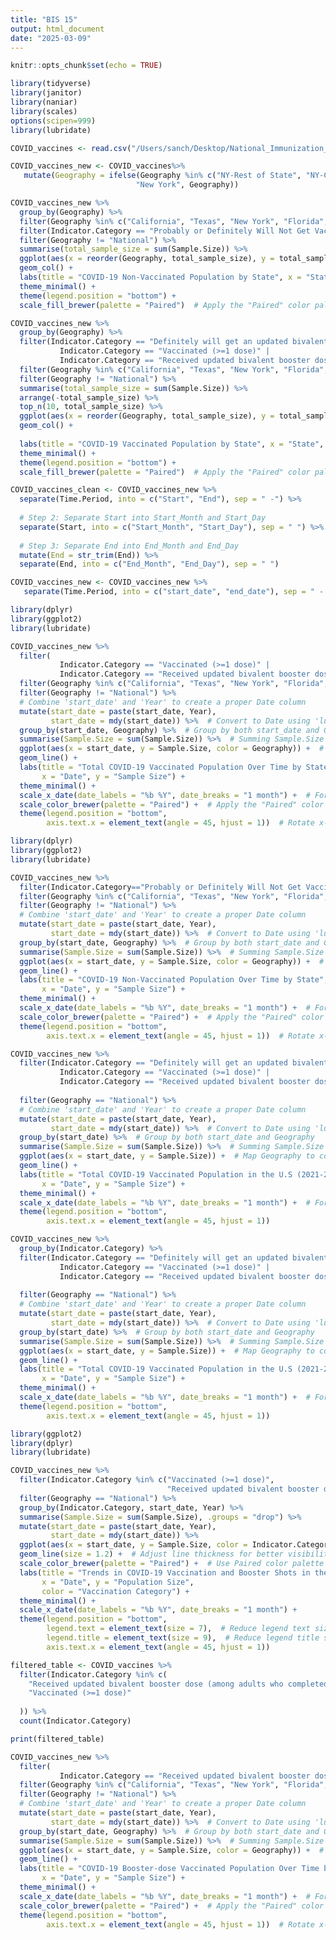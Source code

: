 ```yaml
---
title: "BIS 15"
output: html_document
date: "2025-03-09"
---
```


```r
knitr::opts_chunk$set(echo = TRUE)
```


```r
library(tidyverse)
library(janitor)
library(naniar)
library(scales)
options(scipen=999)
library(lubridate)
```

```r
COVID_vaccines <- read.csv("/Users/sanch/Desktop/National_Immunization_Survey_Adult_COVID_Module__NIS-ACM___Vaccination_Status_and_Intent_by_Demographics copy.csv")
```

```r
COVID_vaccines_new <- COVID_vaccines%>%
   mutate(Geography = ifelse(Geography %in% c("NY-Rest of State", "NY-City of New York"), 
                            "New York", Geography)) 
```

```r
COVID_vaccines_new %>% 
  group_by(Geography) %>% 
  filter(Geography %in% c("California", "Texas", "New York", "Florida", "Pennsylvania")) %>% 
  filter(Indicator.Category == "Probably or Definitely Will Not Get Vaccinated") %>% 
  filter(Geography != "National") %>% 
  summarise(total_sample_size = sum(Sample.Size)) %>% 
  ggplot(aes(x = reorder(Geography, total_sample_size), y = total_sample_size, fill = Geography)) +
  geom_col() +
  labs(title = "COVID-19 Non-Vaccinated Population by State", x = "State", y = "Number of People Not Vaccinated") +
  theme_minimal() +
  theme(legend.position = "bottom") +
  scale_fill_brewer(palette = "Paired")  # Apply the "Paired" color palette
```

```r
COVID_vaccines_new %>% 
  group_by(Geography) %>% 
  filter(Indicator.Category == "Definitely will get an updated bivalent booster (among adults who completed primary series)" | 
           Indicator.Category == "Vaccinated (>=1 dose)" | 
           Indicator.Category == "Received updated bivalent booster dose (among adults who completed primary series)") %>% 
  filter(Geography %in% c("California", "Texas", "New York", "Florida", "Pennsylvania")) %>% 
  filter(Geography != "National") %>% 
  summarise(total_sample_size = sum(Sample.Size)) %>%  
  arrange(-total_sample_size) %>% 
  top_n(10, total_sample_size) %>% 
  ggplot(aes(x = reorder(Geography, total_sample_size), y = total_sample_size, fill = Geography)) +
  geom_col() +
  
  labs(title = "COVID-19 Vaccinated Population by State", x = "State", y = "Number of People Vaccinated") +
  theme_minimal() +
  theme(legend.position = "bottom") +
  scale_fill_brewer(palette = "Paired")  # Apply the "Paired" color palette

```

```r
COVID_vaccines_clean <- COVID_vaccines_new %>% 
  separate(Time.Period, into = c("Start", "End"), sep = " -") %>%
  
  # Step 2: Separate Start into Start_Month and Start_Day
  separate(Start, into = c("Start_Month", "Start_Day"), sep = " ") %>%
  
  # Step 3: Separate End into End_Month and End_Day
  mutate(End = str_trim(End)) %>% 
  separate(End, into = c("End_Month", "End_Day"), sep = " ")
```

```r
COVID_vaccines_new <- COVID_vaccines_new %>%
   separate(Time.Period, into = c("start_date", "end_date"), sep = " - ")

```

```r
library(dplyr)
library(ggplot2)
library(lubridate)

COVID_vaccines_new %>%
  filter(
           Indicator.Category == "Vaccinated (>=1 dose)" |
           Indicator.Category == "Received updated bivalent booster dose (among adults who completed primary series)") %>% 
  filter(Geography %in% c("California", "Texas", "New York", "Florida", "Pennsylvania")) %>% 
  filter(Geography != "National") %>%
  # Combine 'start_date' and 'Year' to create a proper Date column
  mutate(start_date = paste(start_date, Year), 
         start_date = mdy(start_date)) %>%  # Convert to Date using 'lubridate'
  group_by(start_date, Geography) %>%  # Group by both start_date and Geography
  summarise(Sample.Size = sum(Sample.Size)) %>%  # Summing Sample.Size for each date and geography
  ggplot(aes(x = start_date, y = Sample.Size, color = Geography)) +  # Map Geography to color
  geom_line() +
  labs(title = "Total COVID-19 Vaccinated Population Over Time by State",
       x = "Date", y = "Sample Size") +
  theme_minimal() +
  scale_x_date(date_labels = "%b %Y", date_breaks = "1 month") +  # Format the x-axis to show month and year
  scale_color_brewer(palette = "Paired") +  # Apply the "Paired" color palette
  theme(legend.position = "bottom", 
        axis.text.x = element_text(angle = 45, hjust = 1))  # Rotate x-axis labels to prevent crowding

```
```r
library(dplyr)
library(ggplot2)
library(lubridate)

COVID_vaccines_new %>%
  filter(Indicator.Category=="Probably or Definitely Will Not Get Vaccinated") %>% 
  filter(Geography %in% c("California", "Texas", "New York", "Florida", "Pennsylvania")) %>% 
  filter(Geography != "National") %>%
  # Combine 'start_date' and 'Year' to create a proper Date column
  mutate(start_date = paste(start_date, Year), 
         start_date = mdy(start_date)) %>%  # Convert to Date using 'lubridate'
  group_by(start_date, Geography) %>%  # Group by both start_date and Geography
  summarise(Sample.Size = sum(Sample.Size)) %>%  # Summing Sample.Size for each date and geography
  ggplot(aes(x = start_date, y = Sample.Size, color = Geography)) +  # Map Geography to color
  geom_line() +
  labs(title = "COVID-19 Non-Vaccinated Population Over Time by State",
       x = "Date", y = "Sample Size") +
  theme_minimal() +
  scale_x_date(date_labels = "%b %Y", date_breaks = "1 month") +  # Format the x-axis to show month and year
  scale_color_brewer(palette = "Paired") +  # Apply the "Paired" color palette
  theme(legend.position = "bottom", 
        axis.text.x = element_text(angle = 45, hjust = 1))  # Rotate x-axis labels to prevent crowding
```
```r
COVID_vaccines_new %>%
  filter(Indicator.Category == "Definitely will get an updated bivalent booster (among adults who completed primary series)" |
           Indicator.Category == "Vaccinated (>=1 dose)" |
           Indicator.Category == "Received updated bivalent booster dose (among adults who completed primary series)") %>% 
 
  filter(Geography == "National") %>%
  # Combine 'start_date' and 'Year' to create a proper Date column
  mutate(start_date = paste(start_date, Year), 
         start_date = mdy(start_date)) %>%  # Convert to Date using 'lubridate'
  group_by(start_date) %>%  # Group by both start_date and Geography
  summarise(Sample.Size = sum(Sample.Size)) %>%  # Summing Sample.Size for each date and geography
  ggplot(aes(x = start_date, y = Sample.Size)) +  # Map Geography to color
  geom_line() +
  labs(title = "Total COVID-19 Vaccinated Population in the U.S (2021-2023)",
       x = "Date", y = "Sample Size") +
  theme_minimal() +
  scale_x_date(date_labels = "%b %Y", date_breaks = "1 month") +  # Format the x-axis to show month and year
  theme(legend.position = "bottom", 
        axis.text.x = element_text(angle = 45, hjust = 1))
```


```r
COVID_vaccines_new %>%
  group_by(Indicator.Category) %>% 
  filter(Indicator.Category == "Definitely will get an updated bivalent booster (among adults who completed primary series)" |
           Indicator.Category == "Vaccinated (>=1 dose)" |
           Indicator.Category == "Received updated bivalent booster dose (among adults who completed primary series)") %>% 
 
  filter(Geography == "National") %>%
  # Combine 'start_date' and 'Year' to create a proper Date column
  mutate(start_date = paste(start_date, Year), 
         start_date = mdy(start_date)) %>%  # Convert to Date using 'lubridate'
  group_by(start_date) %>%  # Group by both start_date and Geography
  summarise(Sample.Size = sum(Sample.Size)) %>%  # Summing Sample.Size for each date and geography
  ggplot(aes(x = start_date, y = Sample.Size)) +  # Map Geography to color
  geom_line() +
  labs(title = "Total COVID-19 Vaccinated Population in the U.S (2021-2023)",
       x = "Date", y = "Sample Size") +
  theme_minimal() +
  scale_x_date(date_labels = "%b %Y", date_breaks = "1 month") +  # Format the x-axis to show month and year
  theme(legend.position = "bottom", 
        axis.text.x = element_text(angle = 45, hjust = 1))
```
```r
library(ggplot2)
library(dplyr)
library(lubridate)

COVID_vaccines_new %>%
  filter(Indicator.Category %in% c("Vaccinated (>=1 dose)", 
                                   "Received updated bivalent booster dose (among adults who completed primary series)")) %>%
  filter(Geography == "National") %>%
  group_by(Indicator.Category, start_date, Year) %>%
  summarise(Sample.Size = sum(Sample.Size), .groups = "drop") %>%
  mutate(start_date = paste(start_date, Year),
         start_date = mdy(start_date)) %>%
  ggplot(aes(x = start_date, y = Sample.Size, color = Indicator.Category)) + 
  geom_line(size = 1.2) +  # Adjust line thickness for better visibility
  scale_color_brewer(palette = "Paired") +  # Use Paired color palette
  labs(title = "Trends in COVID-19 Vaccination and Booster Shots in the U.S. (2021-2023)",
       x = "Date", y = "Population Size",
       color = "Vaccination Category") +
  theme_minimal() +
  scale_x_date(date_labels = "%b %Y", date_breaks = "1 month") +
  theme(legend.position = "bottom", 
        legend.text = element_text(size = 7),  # Reduce legend text size
        legend.title = element_text(size = 9),  # Reduce legend title size
        axis.text.x = element_text(angle = 45, hjust = 1))

```


```r


filtered_table <- COVID_vaccines %>%
  filter(Indicator.Category %in% c(
    "Received updated bivalent booster dose (among adults who completed primary series)",
    "Vaccinated (>=1 dose)"
   
  )) %>%
  count(Indicator.Category)

print(filtered_table)

```

```r
COVID_vaccines_new %>%
  filter(
           Indicator.Category == "Received updated bivalent booster dose (among adults who completed primary series)") %>% 
  filter(Geography %in% c("California", "Texas", "New York", "Florida", "Pennsylvania")) %>% 
  filter(Geography != "National") %>%
  # Combine 'start_date' and 'Year' to create a proper Date column
  mutate(start_date = paste(start_date, Year), 
         start_date = mdy(start_date)) %>%  # Convert to Date using 'lubridate'
  group_by(start_date, Geography) %>%  # Group by both start_date and Geography
  summarise(Sample.Size = sum(Sample.Size)) %>%  # Summing Sample.Size for each date and geography
  ggplot(aes(x = start_date, y = Sample.Size, color = Geography)) +  # Map Geography to color
  geom_line() +
  labs(title = "COVID-19 Booster-dose Vaccinated Population Over Time by State",
       x = "Date", y = "Sample Size") +
  theme_minimal() +
  scale_x_date(date_labels = "%b %Y", date_breaks = "1 month") +  # Format the x-axis to show month and year
  scale_color_brewer(palette = "Paired") +  # Apply the "Paired" color palette
  theme(legend.position = "bottom", 
        axis.text.x = element_text(angle = 45, hjust = 1))  # Rotate x-axis labels to prevent crowding

```






